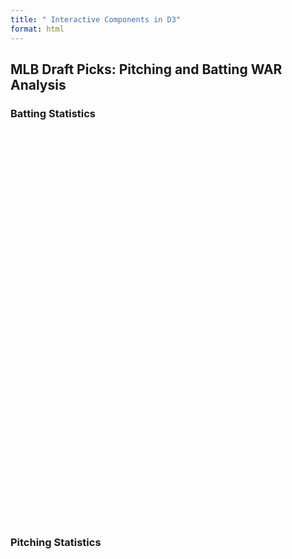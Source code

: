 ```yaml
---
title: " Interactive Components in D3"
format: html
---
```


## MLB Draft Picks: Pitching and Batting WAR Analysis

### Batting Statistics
<div id="bat_plot"></div>

### Pitching Statistics
<div id="pitch_plot"></div>

<style>
  #bat_plot, #pitch_plot {
    width: 100%;
    height: 600px;
    margin-bottom: 50px;
  }
</style>

<style>
  .x-axis-title, .y-axis-title {
    font-size: 14px;
    font-weight: bold;
    fill: black;
  }
</style>


<script src="https://cdn.jsdelivr.net/npm/d3@7"></script>
<script src="scripts/myscript.js"></script>
